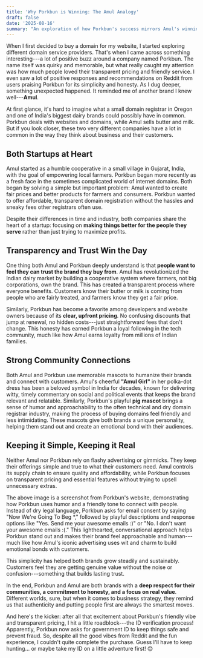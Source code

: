 ```yaml
---
title: 'Why Porkbun is Winning: The Amul Analogy'
draft: false
date: '2025-08-16'
summary: "An exploration of how Porkbun's success mirrors Amul's winning strategy: transparency, community connection, memorable branding, and authentic value. Two very different companies, one powerful business lesson about putting people first."
---
```


When I first decided to buy a domain for my website, I started exploring
different domain service providers. That's when I came across something
interesting---a lot of positive buzz around a company named Porkbun. The
name itself was quirky and memorable, but what really caught my
attention was how much people loved their transparent pricing and
friendly service. I even saw a lot of positive responses and
recommendations on Reddit from users praising Porkbun for its simplicity
and honesty. As I dug deeper, something unexpected happened. It reminded
me of another brand I knew well---**Amul**.

At first glance, it's hard to imagine what a small domain registrar in
Oregon and one of India's biggest dairy brands could possibly have in
common. Porkbun deals with websites and domains, while Amul sells butter
and milk. But if you look closer, these two very different companies
have a lot in common in the way they think about business and their
customers.

## Both Startups at Heart

Amul started as a humble cooperative in a small village in Gujarat,
India, with the goal of empowering local farmers. Porkbun began more
recently as a fresh face in the sometimes complicated world of internet
domains. Both began by solving a simple but important problem: Amul
wanted to create fair prices and better products for farmers and
consumers. Porkbun wanted to offer affordable, transparent domain
registration without the hassles and sneaky fees other registrars often
use.

Despite their differences in time and industry, both companies share the
heart of a startup: focusing on **making things better for the people
they serve** rather than just trying to maximize profits.

## Transparency and Trust Win the Day

One thing both Amul and Porkbun deeply understand is that **people want
to feel they can trust the brand they buy from**. Amul has
revolutionized the Indian dairy market by building a cooperative system
where farmers, not big corporations, own the brand. This has created a
transparent process where everyone benefits. Customers know their butter
or milk is coming from people who are fairly treated, and farmers know
they get a fair price.

Similarly, Porkbun has become a favorite among developers and website
owners because of its **clear, upfront pricing**. No confusing discounts
that jump at renewal, no hidden costs---just straightforward fees that
don't change. This honesty has earned Porkbun a loyal following in the
tech community, much like how Amul earns loyalty from millions of Indian
families.

## Strong Community Connections

Both Amul and Porkbun use memorable mascots to humanize their brands and
connect with customers. Amul's cheerful **"Amul Girl"** in her polka-dot
dress has been a beloved symbol in India for decades, known for
delivering witty, timely commentary on social and political events that
keeps the brand relevant and relatable. Similarly, Porkbun's playful
**pig mascot** brings a sense of humor and approachability to the often
technical and dry domain registrar industry, making the process of
buying domains feel friendly and less intimidating. These mascots give
both brands a unique personality, helping them stand out and create an
emotional bond with their audiences.

## Keeping it Simple, Keeping it Real

Neither Amul nor Porkbun rely on flashy advertising or gimmicks. They
keep their offerings simple and true to what their customers need. Amul
controls its supply chain to ensure quality and affordability, while
Porkbun focuses on transparent pricing and essential features without
trying to upsell unnecessary extras.

The above image is a screenshot from Porkbun's website, demonstrating
how Porkbun uses humor and a friendly tone to connect with people.
Instead of dry legal language, Porkbun asks for email consent by saying
"Now We're Going To Beg \*," followed by playful descriptions and
response options like "Yes. Send me your awesome emails :)" or "No. I
don't want your awesome emails :(." This lighthearted, conversational
approach helps Porkbun stand out and makes their brand feel approachable
and human---much like how Amul's iconic advertising uses wit and charm
to build emotional bonds with customers.

This simplicity has helped both brands grow steadily and sustainably.
Customers feel they are getting genuine value without the noise or
confusion---something that builds lasting trust.

In the end, Porkbun and Amul are both brands with a **deep respect for
their communities, a commitment to honesty, and a focus on real value**.
Different worlds, sure, but when it comes to business strategy, they
remind us that authenticity and putting people first are always the
smartest moves.

And here's the kicker: after all that excitement about Porkbun's
friendly vibe and transparent pricing, I hit a little roadblock---the ID
verification process! Apparently, Porkbun now asks for government ID to
keep things safe and prevent fraud. So, despite all the good vibes from
Reddit and the fun experience, I couldn't quite complete the purchase.
Guess I'll have to keep hunting\... or maybe take my ID on a little
adventure first! 😊
